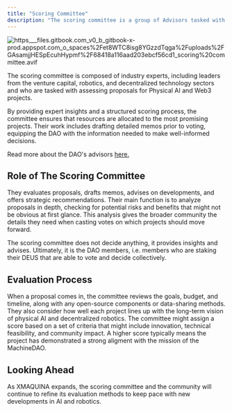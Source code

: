 ```yaml
---
title: "Scoring Committee"
description: "The scoring committee is a group of Advisors tasked with assessing proposals."
---
```


![https___files.gitbook.com_v0_b_gitbook-x-prod.appspot.com_o_spaces%2Fet8WTC8isg8YGzzdTqga%2Fuploads%2FGAsamjjHESpEcuhHypmf%2F68418a116aad203ebcf56cd1_scoring%20committee.avif](/images/https___files.gitbook.com_v0_b_gitbook-x-prod.appspot.com_o_spaces%2Fet8WTC8isg8YGzzdTqga%2Fuploads%2FGAsamjjHESpEcuhHypmf%2F68418a116aad203ebcf56cd1_scoring%20committee.avif)

The scoring committee is composed of industry experts, including leaders from the venture capital, robotics, and decentralized technology sectors and who are tasked with assessing proposals for Physical AI and Web3 projects.

By providing expert insights and a structured scoring process, the committee ensures that resources are allocated to the most promising projects. Their work includes drafting detailed memos prior to voting, equipping the DAO with the information needed to make well-informed decisions.

Read more about the DAO's advisors [here.](/o/BYd7jR9Wl78LJfgtfkNu/s/et8WTC8isg8YGzzdTqga/~/changes/373/)

## Role of The Scoring Committee

They evaluates proposals, drafts memos, advises on developments, and offers strategic recommendations. Their main function is to analyze proposals in depth, checking for potential risks and benefits that might not be obvious at first glance. This analysis gives the broader community the details they need when casting votes on which projects should move forward.

The scoring committee does not decide anything, it provides insights and advises. Ultimately, it is the DAO members, i.e. members who are staking their DEUS that are able to vote and decide collectively.

## Evaluation Process

When a proposal comes in, the committee reviews the goals, budget, and timeline, along with any open-source components or data-sharing methods. They also consider how well each project lines up with the long-term vision of physical AI and decentralized robotics. The committee might assign a score based on a set of criteria that might include innovation, technical feasibility, and community impact. A higher score typically means the project has demonstrated a strong aligment with the mission of the MachineDAO.

## Looking Ahead

As XMAQUINA expands, the scoring committee and the community will continue to refine its evaluation methods to keep pace with new developments in AI and robotics.